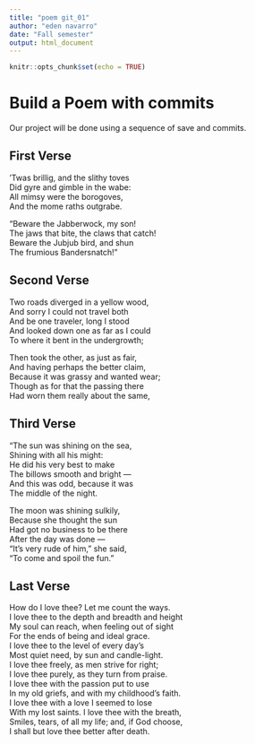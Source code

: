 ---
title: "poem git_01"
author: "eden navarro"
date: "Fall semester"
output: html_document
---

```{r setup, include=FALSE}
knitr::opts_chunk$set(echo = TRUE)
```
# Build a Poem with commits
Our project will be done using a sequence of save and commits.

## First Verse 

’Twas brillig, and the slithy toves   
      Did gyre and gimble in the wabe:   
All mimsy were the borogoves,   
      And the mome raths outgrabe.   

“Beware the Jabberwock, my son!   
      The jaws that bite, the claws that catch!   
Beware the Jubjub bird, and shun   
      The frumious Bandersnatch!”   

## Second Verse

Two roads diverged in a yellow wood,  
And sorry I could not travel both  
And be one traveler, long I stood  
And looked down one as far as I could  
To where it bent in the undergrowth;  

Then took the other, as just as fair,  
And having perhaps the better claim,  
Because it was grassy and wanted wear;  
Though as for that the passing there  
Had worn them really about the same,  

## Third Verse

"The sun was shining on the sea,  
      Shining with all his might:   
He did his very best to make   
      The billows smooth and bright —   
And this was odd, because it was   
      The middle of the night.   

The moon was shining sulkily,   
      Because she thought the sun   
Had got no business to be there   
      After the day was done —   
"It's very rude of him," she said,   
      "To come and spoil the fun."   

## Last Verse

How do I love thee? Let me count the ways.   
I love thee to the depth and breadth and height   
My soul can reach, when feeling out of sight   
For the ends of being and ideal grace.   
I love thee to the level of every day’s   
Most quiet need, by sun and candle-light.   
I love thee freely, as men strive for right;   
I love thee purely, as they turn from praise.   
I love thee with the passion put to use   
In my old griefs, and with my childhood’s faith.   
I love thee with a love I seemed to lose   
With my lost saints. I love thee with the breath,   
Smiles, tears, of all my life; and, if God choose,   
I shall but love thee better after death.  

